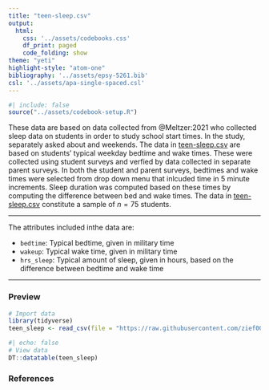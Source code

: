 ```yaml
---
title: "teen-sleep.csv"
output: 
  html:
    css: '../assets/codebooks.css'
    df_print: paged
    code_folding: show
theme: "yeti"
highlight-style: "atom-one"
bibliography: '../assets/epsy-5261.bib'
csl: '../assets/apa-single-spaced.csl'
---
```



```r
#| include: false
source("../assets/codebook-setup.R")
```


These data are based on data collected from @Meltzer:2021 who collected sleep data on students in order to study school start times. In the study,  separately asked about  and weekends. The data in [teen-sleep.csv](https://raw.githubusercontent.com/zief0002/epsy-5261/main/data/teen-sleep.csv) are based on students' typical weekday bedtime and wake times. These were collected using student surveys and verfied by data collected in separate parent surveys. In both the student and parent surveys, bedtimes and wake times were selected from drop down menu that inlcuded time in 5 minute increments. Sleep duration was computed based on these times by computing the difference between bed and wake times. The data in [teen-sleep.csv](https://raw.githubusercontent.com/zief0002/epsy-5261/main/data/teen-sleep.csv) constitute a sample of $n=75$ students.

---

The attributes included inthe data are:

- `bedtime`: Typical bedtime, given in military time
- `wakeup`: Typical wake time, given in military time
- `hrs_sleep`: Typical amount of sleep, given in hours, based on the difference between bedtime and wake time


---


### Preview

```r
# Import data
library(tidyverse)
teen_sleep <- read_csv(file = "https://raw.githubusercontent.com/zief0002/epsy-5261/main/data/teen-sleep.csv")
```

```r
#| echo: false
# View data
DT::datatable(teen_sleep)
```


### References



